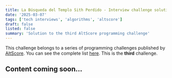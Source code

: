 ```yaml
---
title: La Búsqueda del Templo Sith Perdido - Interview challenge solution
date: '2025-03-07'
tags: ['tech interviews', 'algorithms', 'altscore']
draft: false
listed: false
summary: 'Solution to the third AltScore programming challenge'
---
```


This challenge belongs to a series of programming challenges published by [AltScore](https://www.altscore.ai/).
You can see the complete list [here](/blog/altscore-makers-challenge/0-reto-altscore). This is the **third** challenge.

## Content coming soon... 